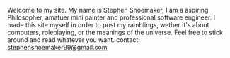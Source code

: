 Welcome to my site. My name is Stephen Shoemaker, I am a aspiring Philosopher, amatuer mini painter and professional software engineer. I made this site myself in order to post my ramblings, wether it's about computers, roleplaying, or the meanings of the universe. Feel free to stick around and read whatever you want. contact: stephenshoemaker99@gmail.com